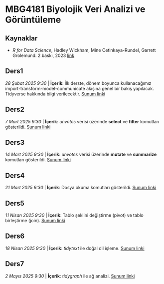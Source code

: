# MBG4181 Biyolojik Veri Analizi ve Görüntüleme

## Kaynaklar

- *R for Data Science*,  Hadley Wickham, Mine Cetinkaya-Rundel, Garrett Grolemund. 2.baskı, 2023  [link](https://r4ds.hadley.nz/)

## Ders1

*28 Şubat 2025 9:30* | **İçerik**: İlk derste, dönem boyunca kullanacağımız import-transform-model-communicate akışına genel bir bakış yapılacak. Tidyverse hakkında bilgi verilecektir. [Sunum linki](ders01.qmd)

## Ders2

*7 Mart 2025 9:30* | **İçerik**: *unvotes* verisi üzerinde **select** ve **filter** komutları gösterildi. [Sunum linki](ders02.qmd)

## Ders3

*14 Mart 2025 9:30* | **İçerik**: *unvotes* verisi üzerinde **mutate** ve **summarize** komutları gösterildi. [Sunum linki](ders03.qmd)

## Ders4

*21 Mart 2025 9:30* | **İçerik**: Dosya okuma komutları gösterildi. [Sunum linki](ders04.qmd)

## Ders5

*11 Nisan 2025 9:30* | **İçerik**: Tablo şeklini değiştirme (pivot) ve tablo birleştirme (join). [Sunum linki](ders05.qmd)

## Ders6

*18 Nisan 2025 9:30* | **İçerik**: *tidytext* ile doğal dil işleme. [Sunum linki](ders06.qmd)

## Ders7

*2 Mayıs 2025 9:30* | **İçerik**: *tidygraph* ile ağ analizi. [Sunum linki](ders07.qmd)
